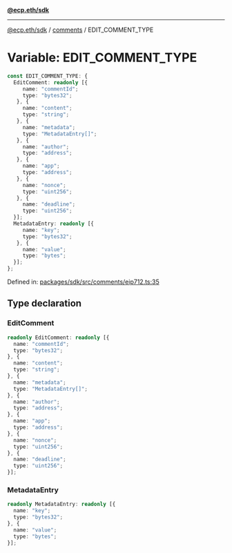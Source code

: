 [**@ecp.eth/sdk**](../../index.mdx)

***

[@ecp.eth/sdk](/sdk-reference/index.mdx) / [comments](/sdk-reference/comments/index.mdx) / EDIT\_COMMENT\_TYPE

# Variable: EDIT\_COMMENT\_TYPE

```ts
const EDIT_COMMENT_TYPE: {
  EditComment: readonly [{
     name: "commentId";
     type: "bytes32";
   }, {
     name: "content";
     type: "string";
   }, {
     name: "metadata";
     type: "MetadataEntry[]";
   }, {
     name: "author";
     type: "address";
   }, {
     name: "app";
     type: "address";
   }, {
     name: "nonce";
     type: "uint256";
   }, {
     name: "deadline";
     type: "uint256";
  }];
  MetadataEntry: readonly [{
     name: "key";
     type: "bytes32";
   }, {
     name: "value";
     type: "bytes";
  }];
};
```

Defined in: [packages/sdk/src/comments/eip712.ts:35](https://github.com/ecp-eth/comments-monorepo/blob/main/packages/sdk/src/comments/eip712.ts#L35)

## Type declaration

### EditComment

```ts
readonly EditComment: readonly [{
  name: "commentId";
  type: "bytes32";
}, {
  name: "content";
  type: "string";
}, {
  name: "metadata";
  type: "MetadataEntry[]";
}, {
  name: "author";
  type: "address";
}, {
  name: "app";
  type: "address";
}, {
  name: "nonce";
  type: "uint256";
}, {
  name: "deadline";
  type: "uint256";
}];
```

### MetadataEntry

```ts
readonly MetadataEntry: readonly [{
  name: "key";
  type: "bytes32";
}, {
  name: "value";
  type: "bytes";
}];
```

